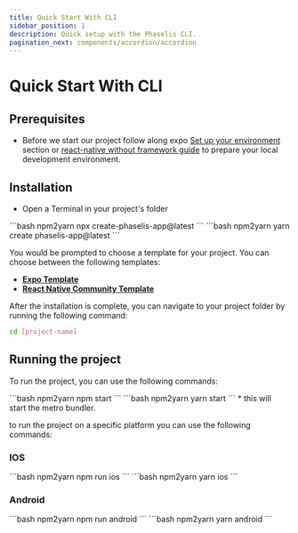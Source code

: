 ```yaml
---
title: Quick Start With CLI
sidebar_position: 1
description: Quick setup with the Phaselis CLI.
pagination_next: components/accordion/accordion
---
```



# Quick Start With CLI

## Prerequisites

- Before we start our project follow along expo [Set up your environment](https://docs.expo.dev/get-started/set-up-your-environment/?platform=ios&device=simulated&mode=development-build&buildEnv=local) section or [react-native without framework guide](https://reactnative.dev/docs/getting-started-without-a-framework) to prepare your local development environment.

## Installation

- Open a Terminal in your project's folder

<Tabs>
  <TabItem value="npm" label="npm" default>
  ```bash npm2yarn
  npx create-phaselis-app@latest
  ```
  </TabItem>
  <TabItem value="yarn" label="yarn">
  ```bash npm2yarn
  yarn create phaselis-app@latest
  ```
  </TabItem>
</Tabs>

You would be prompted to choose a template for your project. You can choose between the following templates:

- **[Expo Template](https://github.com/expo/expo/tree/main/templates/expo-template-blank-typescript)**
- **[React Native Community Template](https://github.com/react-native-community/template/tree/main/template)**

After the installation is complete, you can navigate to your project folder by running the following command:

```bash
cd [project-name]
```

## Running the project

To run the project, you can use the following commands:

<Tabs>
  <TabItem value="npm" label="npm" default>
  ```bash npm2yarn
  npm start
  ```
  </TabItem>
  <TabItem value="yarn" label="yarn">
  ```bash npm2yarn
  yarn start
  ```
  </TabItem>
</Tabs>
* this will start the metro bundler.

to run the project on a specific platform you can use the following commands:

### IOS

<Tabs>
  <TabItem value="npm" label="npm" default>
  ```bash npm2yarn
  npm run ios
  ```
  </TabItem>
  <TabItem value="yarn" label="yarn">
  ```bash npm2yarn
  yarn ios
  ```
  </TabItem>
</Tabs>

### Android

<Tabs>
  <TabItem value="npm" label="npm" default>
  ```bash npm2yarn
  npm run android
  ```
  </TabItem>
  <TabItem value="yarn" label="yarn">
  ```bash npm2yarn
  yarn android
  ```
  </TabItem>
</Tabs>
